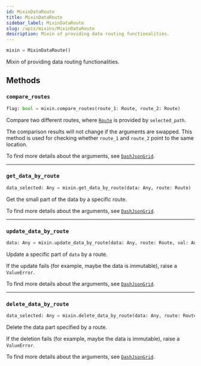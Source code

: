 ```yaml
---
id: MixinDataRoute
title: MixinDataRoute
sidebar_label: MixinDataRoute
slug: /apis/mixins/MixinDataRoute
description: Mixin of providing data routing functionalities.
---
```




<APITopBar type="class" isMixin={true} source="mixins.py#L327" />

```python
mixin = MixinDataRoute()
```

Mixin of providing data routing functionalities.

## Methods

### <IconObjType type="method"/> `compare_routes`

```python
flag: bool = mixin.compare_routes(route_1: Route, route_2: Route)
```

Compare two different routes, where [`Route`](./Route.mdx) is provided by
`selected_path`.

The comparison results will not change if the arguments are swapped. This
method is used for checking whether `route_1` and `route_2` point to the
same location.

To find more details about the arguments, see
[`DashJsonGrid`](../DashJsonGrid.mdx#-compare_routes).

---

### <IconObjType type="method"/> `get_data_by_route`

```python
data_selected: Any = mixin.get_data_by_route(data: Any, route: Route)
```

Get the small part of the data by a specific route.

To find more details about the arguments, see
[`DashJsonGrid`](../DashJsonGrid.mdx#-get_data_by_route).

---

### <IconObjType type="method"/> `update_data_by_route`

```python
data: Any = mixin.update_data_by_route(data: Any, route: Route, val: Any)
```

Update a specific part of `data` by a route.

If the update fails (for example, maybe the data is immutable), raise a
`ValueError`.

To find more details about the arguments, see
[`DashJsonGrid`](../DashJsonGrid.mdx#-update_data_by_route).

---

### <IconObjType type="method"/> `delete_data_by_route`

```python
data_selected: Any = mixin.delete_data_by_route(data: Any, route: Route)
```

Delete the data part specified by a route.

If the deletion fails (for example, maybe the data is immutable), raise a
`ValueError`.

To find more details about the arguments, see
[`DashJsonGrid`](../DashJsonGrid.mdx#-delete_data_by_route).
